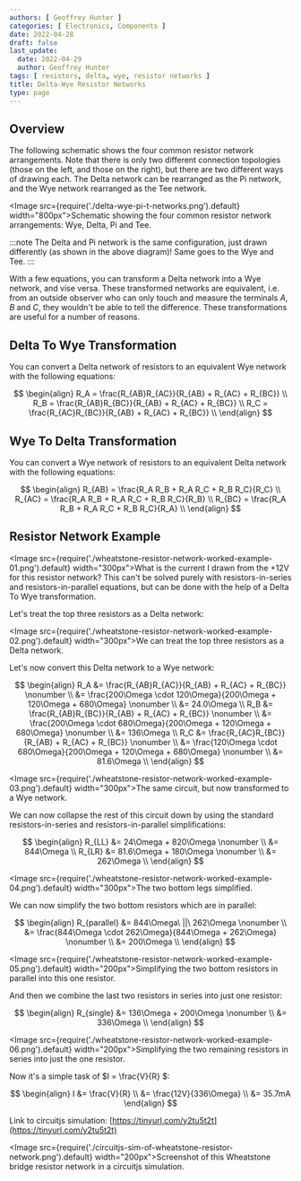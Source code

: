 ```yaml
---
authors: [ Geoffrey Hunter ]
categories: [ Electronics, Components ]
date: 2022-04-28
draft: false
last_update:
  date: 2022-04-29
  author: Geoffrey Hunter
tags: [ resistors, delta, wye, resistor networks ]
title: Delta-Wye Resistor Networks
type: page
---
```


<WarningIsNotes />

## Overview

The following schematic shows the four common resistor network arrangements. Note that there is only two different connection topologies (those on the left, and those on the right), but there are two different ways of drawing each. The Delta network can be rearranged as the Pi network, and the Wye network rearranged as the Tee network.  

<Image src={require('./delta-wye-pi-t-networks.png').default} width="800px">Schematic showing the four common resistor network arrangements: Wye, Delta, Pi and Tee.</Image>

:::note
The Delta and Pi network is the same configuration, just drawn differently (as shown in the above diagram)! Same goes to the Wye and Tee.
:::

With a few equations, you can transform a Delta network into a Wye network, and vise versa. These transformed networks are equivalent, i.e. from an outside observer who can only touch and measure the terminals $A$, $B$ and $C$, they wouldn't be able to tell the difference. These transformations are useful for a number of reasons.

## Delta To Wye Transformation

You can convert a Delta network of resistors to an equivalent Wye network with the following equations:

$$
\begin{align}
R_A = \frac{R_{AB}R_{AC}}{R_{AB} + R_{AC} + R_{BC}} \\
R_B = \frac{R_{AB}R_{BC}}{R_{AB} + R_{AC} + R_{BC}} \\
R_C = \frac{R_{AC}R_{BC}}{R_{AB} + R_{AC} + R_{BC}} \\
\end{align}
$$

## Wye To Delta Transformation

You can convert a Wye network of resistors to an equivalent Delta network with the following equations:

$$
\begin{align}
R_{AB} = \frac{R_A R_B + R_A R_C + R_B R_C}{R_C} \\
R_{AC} = \frac{R_A R_B + R_A R_C + R_B R_C}{R_B} \\
R_{BC} = \frac{R_A R_B + R_A R_C + R_B R_C}{R_A} \\
\end{align}
$$

## Resistor Network Example

<Image src={require('./wheatstone-resistor-network-worked-example-01.png').default} width="300px">What is the current I drawn from the +12V for this resistor network? This can't be solved purely with resistors-in-series and resistors-in-parallel equations, but can be done with the help of a Delta To Wye transformation.</Image>

Let's treat the top three resistors as a Delta network:

<Image src={require('./wheatstone-resistor-network-worked-example-02.png').default} width="300px">We can treat the top three resistors as a Delta network.</Image>

Let's now convert this Delta network to a Wye network:

$$
\begin{align}
R_A &= \frac{R_{AB}R_{AC}}{R_{AB} + R_{AC} + R_{BC}} \nonumber \\
    &= \frac{200\Omega \cdot 120\Omega}{200\Omega + 120\Omega + 680\Omega} \nonumber \\
    &= 24.0\Omega \\
R_B &= \frac{R_{AB}R_{BC}}{R_{AB} + R_{AC} + R_{BC}} \nonumber \\
    &= \frac{200\Omega \cdot 680\Omega}{200\Omega + 120\Omega + 680\Omega} \nonumber \\
    &= 136\Omega \\
R_C &= \frac{R_{AC}R_{BC}}{R_{AB} + R_{AC} + R_{BC}} \nonumber \\
    &= \frac{120\Omega \cdot 680\Omega}{200\Omega + 120\Omega + 680\Omega} \nonumber \\
    &= 81.6\Omega \\
\end{align}
$$

<Image src={require('./wheatstone-resistor-network-worked-example-03.png').default} width="300px">The same circuit, but now transformed to a Wye network.</Image>

We can now collapse the rest of this circuit down by using the standard resistors-in-series and resistors-in-parallel simplifications:

$$
\begin{align}
R_{LL} &= 24\Omega + 820\Omega \nonumber \\    
       &= 844\Omega \\
R_{LR} &= 81.6\Omega + 180\Omega \nonumber \\    
       &= 262\Omega \\
\end{align}
$$

<Image src={require('./wheatstone-resistor-network-worked-example-04.png').default} width="300px">The two bottom legs simplified.</Image>

We can now simplify the two bottom resistors which are in parallel:

$$
\begin{align}
R_{parallel} &= 844\Omega\ ||\ 262\Omega \nonumber \\    
             &= \frac{844\Omega \cdot 262\Omega}{844\Omega + 262\Omega} \nonumber \\
             &= 200\Omega \\
\end{align}
$$

<Image src={require('./wheatstone-resistor-network-worked-example-05.png').default} width="200px">Simplifying the two bottom resistors in parallel into this one resistor.</Image>

And then we combine the last two resistors in series into just one resistor:

$$
\begin{align}
R_{single} &= 136\Omega + 200\Omega \nonumber \\             
           &= 336\Omega \\
\end{align}
$$

<Image src={require('./wheatstone-resistor-network-worked-example-06.png').default} width="200px">Simplifying the two remaining resistors in series into just the one resistor.</Image>

Now it's a simple task of $I = \frac{V}{R} $:

$$
\begin{align}
I &= \frac{V}{R} \\
  &= \frac{12V}{336\Omega} \\
  &= 35.7mA
\end{align}
$$

Link to circuitjs simulation: [https://tinyurl.com/y2tu5t2t](https://tinyurl.com/y2tu5t2t)

<Image src={require('./circuitjs-sim-of-wheatstone-resistor-network.png').default} width="200px">Screenshot of this Wheatstone bridge resistor network in a circuitjs simulation.</Image>
